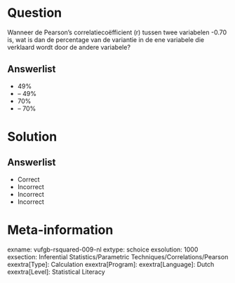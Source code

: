 Question
========

Wanneer de Pearson’s correlatiecoëfficient (r) tussen twee variabelen -0.70 is, wat is dan de percentage van de variantie in de ene variabele die verklaard wordt door de andere variabele? 
  
Answerlist
----------
* 49%
* – 49%
* 70%
* – 70%

Solution
========

Answerlist
----------
* Correct
* Incorrect
* Incorrect
* Incorrect

Meta-information
================
exname: vufgb-rsquared-009-nl
extype: schoice
exsolution: 1000
exsection: Inferential Statistics/Parametric Techniques/Correlations/Pearson
exextra[Type]: Calculation
exextra[Program]: 
exextra[Language]: Dutch 
exextra[Level]: Statistical Literacy
